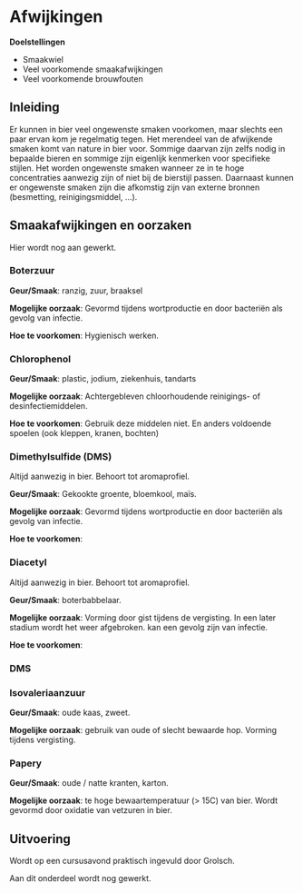 # Afwijkingen

**Doelstellingen**

-  Smaakwiel
-  Veel voorkomende smaakafwijkingen
-  Veel voorkomende brouwfouten

## Inleiding

Er kunnen in bier veel ongewenste smaken voorkomen, maar slechts een paar ervan kom je regelmatig tegen. Het merendeel van de afwijkende smaken komt van nature in bier voor. Sommige daarvan zijn zelfs nodig in bepaalde bieren en sommige zijn eigenlijk kenmerken voor specifieke stijlen. Het worden ongewenste smaken wanneer ze in te hoge concentraties aanwezig zijn of niet bij de bierstijl passen. Daarnaast kunnen er ongewenste smaken zijn die afkomstig zijn van externe bronnen (besmetting, reinigingsmiddel, ...).

## Smaakafwijkingen en oorzaken

Hier wordt nog aan gewerkt.

### Boterzuur

**Geur/Smaak**: ranzig, zuur, braaksel

**Mogelijke oorzaak**: Gevormd tijdens wortproductie en door bacteriën als gevolg van infectie.

**Hoe te voorkomen**: Hygienisch werken.

### Chlorophenol

**Geur/Smaak**: plastic, jodium, ziekenhuis, tandarts

**Mogelijke oorzaak**: Achtergebleven chloorhoudende reinigings- of desinfectiemiddelen.

**Hoe te voorkomen**: Gebruik deze middelen niet. En anders voldoende spoelen (ook kleppen, kranen, bochten)

### Dimethylsulfide (DMS)

Altijd aanwezig in bier. Behoort tot aromaprofiel.

**Geur/Smaak**: Gekookte groente, bloemkool, maïs.

**Mogelijke oorzaak**: Gevormd tijdens wortproductie en door bacteriën als gevolg van infectie.

**Hoe te voorkomen**:

### Diacetyl

Altijd aanwezig in bier. Behoort tot aromaprofiel.

**Geur/Smaak**: boterbabbelaar.

**Mogelijke oorzaak**: Vorming door gist tijdens de vergisting. In een later stadium wordt het weer afgebroken. kan een gevolg zijn van infectie.

**Hoe te voorkomen**:

### DMS

### Isovaleriaanzuur

**Geur/Smaak**: oude kaas, zweet.

**Mogelijke oorzaak**: gebruik van oude of slecht bewaarde hop. Vorming tijdens vergisting.

### Papery

**Geur/Smaak**: oude / natte kranten, karton.

**Mogelijke oorzaak**: te hoge bewaartemperatuur (> 15C) van bier. Wordt gevormd door oxidatie van vetzuren in bier.

## Uitvoering

Wordt op een cursusavond praktisch ingevuld door Grolsch.

Aan dit onderdeel wordt nog gewerkt.

